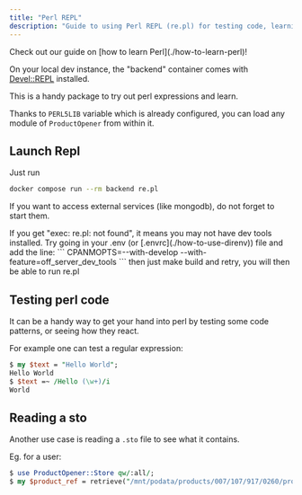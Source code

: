 ```yaml
---
title: "Perl REPL"
description: "Guide to using Perl REPL (re.pl) for testing code, learning Perl syntax, and interacting with Open Food Facts modules in development."
---
```



<Callout type="info" title="New to Perl?">
  Check out our guide on [how to learn Perl](./how-to-learn-perl)!
</Callout>

On your local dev instance, the "backend" container comes with [Devel::REPL](https://metacpan.org/pod/Devel::REPL) installed.

This is a handy package to try out perl expressions and learn.

Thanks to `PERL5LIB` variable which is already configured, you can load any module of `ProductOpener` from within it.

## Launch Repl

Just run

```bash title="Launch Perl REPL in Docker"
docker compose run --rm backend re.pl
```

If you want to access external services (like mongodb), do not forget to start them.

<Callout type="warning" title="`re.pl` not found?">
  If you get "exec: re.pl: not found", it means you may not have dev tools
  installed.
</Callout>

<Steps>
  <Step title="Add CPANMOPTS to .env or .envrc">
    Try going in your .env (or [.envrc](./how-to-use-direnv)) file and add the
    line:
    ```
    CPANMOPTS=--with-develop --with-feature=off_server_dev_tools
    ```
  </Step>
  <Step title="Rebuild and Retry">
    then just make build and retry, you will then be able to run re.pl
  </Step>
</Steps>

## Testing perl code

It can be a handy way to get your hand into perl by testing some code patterns, or seeing how they react.

For example one can test a regular expression:

```perl
$ my $text = "Hello World";
Hello World
$ $text =~ /Hello (\w+)/i
World
```

## Reading a sto

Another use case is reading a `.sto` file to see what it contains.

Eg. for a user:

```perl
$ use ProductOpener::Store qw/:all/;
$ my $product_ref = retrieve("/mnt/podata/products/007/107/917/0260/product.sto");
```
